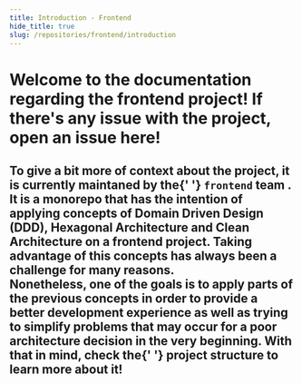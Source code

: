 ```yaml
---
title: Introduction - Frontend
hide_title: true
slug: /repositories/frontend/introduction
---
```



<H1 content="rts/frontend" />

<Text>
  Welcome to the documentation regarding the frontend project! If there's any
  issue with the project, open an issue <Link href="https://github.com/Digital-Travellers/rts-frontend/issues">
  here</Link>!
</Text>

<H2 content="About the project" />

<Text>
  To give a bit more of context about the project, it is currently maintaned by
  the{' '}
  <Link href="https://github.com/orgs/Digital-Travellers/teams/frontend">
    <code>frontend</code> team
  </Link>. It is a monorepo that has the intention of applying concepts of
  Domain Driven Design (DDD), Hexagonal Architecture and Clean Architecture on a
  frontend project. Taking advantage of this concepts has always been a
  challenge for many reasons.
  <br/>
  Nonetheless, one of the goals is to apply parts of the previous concepts in
  order to provide a better development experience as well as trying to simplify
  problems that may occur for a poor architecture decision in the very
  beginning.
</Text>

<Text>
  With that in mind, check the{' '}
  <Link to="/docs/repositories/frontend/project-structure">project
  structure</Link> to learn more about it!
</Text>

